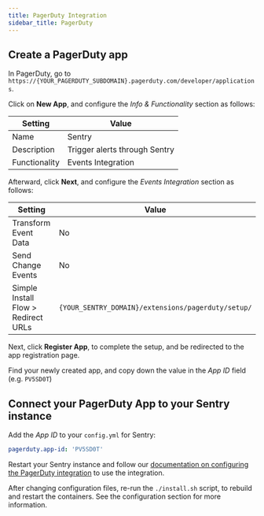 ```yaml
---
title: PagerDuty Integration
sidebar_title: PagerDuty
---
```


## Create a PagerDuty app
In PagerDuty, go to `https://{YOUR_PAGERDUTY_SUBDOMAIN}.pagerduty.com/developer/applications`.

Click on __New App__, and configure the _Info & Functionality_ section as follows:

| Setting       | Value                           |
| ------------- | ------------------------------- |
| Name          | Sentry                          |
| Description   | Trigger alerts through Sentry   |
| Functionality | Events Integration              |

Afterward, click __Next__, and configure the _Events Integration_ section as follows:

| Setting                                 | Value                                                |
| --------------------------------------- | ---------------------------------------------------- |
| Transform Event Data                    | No                                                   |
| Send Change Events                      | No                                                   |
| Simple Install Flow > Redirect URLs     | `{YOUR_SENTRY_DOMAIN}/extensions/pagerduty/setup/`   |

Next, click __Register App__, to complete the setup, and be redirected to the app registration page.

Find your newly created app, and copy down the value in the _App ID_ field (e.g. `PV5SD0T`)

## Connect your PagerDuty App to your Sentry instance
Add the _App ID_ to your `config.yml` for Sentry:

```yml
pagerduty.app-id: 'PV5SD0T'
```

Restart your Sentry instance and follow our [documentation on configuring the PagerDuty integration](https://docs.sentry.io/product/integrations/pagerduty/) to use the integration.

<Alert title="Note">
    After changing configuration files, re-run the <code>./install.sh</code> script, to rebuild and restart the containers. See the <Link to="/self-hosted/#configuration">configuration section</Link> for more information.
</Alert>
